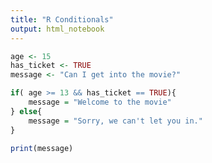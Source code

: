 ```yaml
---
title: "R Conditionals"
output: html_notebook
---
```



```r
age <- 15
has_ticket <- TRUE
message <- "Can I get into the movie?"

if( age >= 13 && has_ticket == TRUE){
    message = "Welcome to the movie"
} else{
    message = "Sorry, we can't let you in."
}

print(message)
```